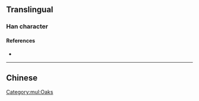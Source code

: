 {{character info/new}}
{{also|櫟}}
==Translingual==

===Han character===
{{Han char|rn=75|rad=木|as=05|sn=9|four=|canj=DHVD|ids=⿰木乐}}

====References====
* {{Han ref|kx=0521.121|hdz=21186.090|uh=680E|ud=26638}}

[[Category:mul:Oaks]]

----

==Chinese==
{{zh-see|櫟}}